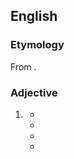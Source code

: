 ==English==

===Etymology===
From {{suffix|en|curious|est}}.

===Adjective===
{{head|en|superlative adjective}}

# {{lb|en|informal|or|non-standard}} {{en-superlative of|curious}}
#* {{RQ:Sidney Arcadia|year=1593|page=193|passage=Honourable even in the '''curiousest''' pointes of honour, whereout there can no disgrace nor disperagement come unto her.}}
#* {{quote-book|en|author=[William Henry Gregory]|authorlink=William Henry Gregory|chapter=II|title=A Transport Voyage to the Mauritius and back;{{nb...|Touching at the Cape of Good Hope and St. Helena.}}|location=London|publisher=[[w:John Murray (publisher)|John Murray]],{{nb...|Albemarle Street.}}|year=1851|page=90|pageurl=https://archive.org/details/transportvoyaget00londiala/page/90/mode/1up|column=1|oclc=1826847|passage="But the '''curiousest''' thing a'most as I ever see at sea," resumed the mate, with an air of abstraction, and filling himself another glass of grog—"a'most the '''curiousest''' thing I ever see was when I was a coming home from Quebec in the old Jane— [...]"}}
#* {{quote-journal|en|author=Charles Dickens|authorlink=Charles Dickens|title=The Boots|editor=Charles Dickens|magazine=[[w:Household Words|The Holly-tree Inn. Being the Extra Christmas Number of Household Words]]|location=New York, N.Y.|publisher=Dix & Edwards, publishers,{{nb...|No. 321 Broadway.}}|month=Christmas|year=1855|year_published=1856|volume=XII|page=18|pageurl=https://books.google.com/books?id=AJs4AAAAYAAJ&pg=RA1-PA18|column=2|oclc=209879594|passage=What was the '''curiousest''' thing he had seen? Well! He didn't know. He couldn't momently name what was the '''curiousest''' thing he had seen—unless it was a Unicorn—and he see ''him'' once at a Fair.}}
#* {{quote-book|en|author=William Faulkner|authorlink=William Faulkner||year=1930|title=As I Lay Dying|passage=But the '''curiousest''' thing was Dewey Dell. It surprised me. I see all the while how folks could say he was queer, but that was the very reason couldn't nobody hold it personal.}}